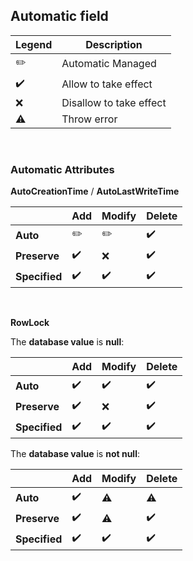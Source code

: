 ## Automatic field

| Legend             | Description             |
| ------------------ | ----------------------- |
| :pencil2:          | Automatic Managed       |
| :heavy_check_mark: | Allow to take effect    |
| :x:                | Disallow to take effect |
| :warning:          | Throw error             |

<br/>

### Automatic Attributes

**AutoCreationTime** / **AutoLastWriteTime**

|               | Add                | Modify             | Delete             |
| ------------- | ------------------ | ------------------ | ------------------ |
| **Auto**      | :pencil2:          | :pencil2:          | :heavy_check_mark: |
| **Preserve**  | :heavy_check_mark: | :x:                | :heavy_check_mark: |
| **Specified** | :heavy_check_mark: | :heavy_check_mark: | :heavy_check_mark: |

<br/>

**RowLock**

The **database value** is **null**:

|               | Add                | Modify             | Delete             |
| ------------- | ------------------ | ------------------ | ------------------ |
| **Auto**      | :heavy_check_mark: | :heavy_check_mark: | :heavy_check_mark: |
| **Preserve**  | :heavy_check_mark: | :x:                | :heavy_check_mark: |
| **Specified** | :heavy_check_mark: | :heavy_check_mark: | :heavy_check_mark: |

The **database value** is **not null**:

|               | Add                | Modify             | Delete             |
| ------------- | ------------------ | ------------------ | ------------------ |
| **Auto**      | :heavy_check_mark: | :warning:          | :warning:          |
| **Preserve**  | :heavy_check_mark: | :warning:          | :heavy_check_mark: |
| **Specified** | :heavy_check_mark: | :heavy_check_mark: | :heavy_check_mark: |